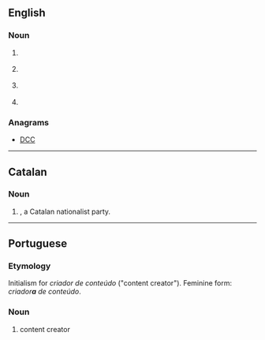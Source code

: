 {{also|CTC}}
==English==

===Noun===
{{en-noun}}

# {{lb|en|business}} {{w|Control Data Corporation}}
# {{lb|en|computing}} {{w|Connected Device Configuration}}
# {{lb|en|computing}} {{w|Change data capture}}
# {{lb|en|medical|US}} {{w|Centers for Disease Control and Prevention}}

===Anagrams===
* {{l|en|CCD}} [[DCC#English|DCC]]

----

==Catalan==
{{wikipedia|lang=ca}}

===Noun===
{{rfc-header|Initialism}}
{{head|ca|initialism}}

# {{lb|ca|politics|intitialism}} {{w|Convergència Democràtica de Catalunya}}, a Catalan nationalist party.

----

==Portuguese==

===Etymology===
Initialism for ''criador de conteúdo'' ("content creator"). Feminine form: ''criador'''a''' de conteúdo''.

===Noun===
{{pt-noun|m-f|CDCs}}
# {{lb|pt|internet|initialism}} content creator {{gloss|forum or page editor}}